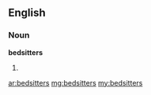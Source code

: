 ==English==

===Noun===
'''bedsitters'''

# {{plural of|bedsitter}}

[[ar:bedsitters]]
[[mg:bedsitters]]
[[my:bedsitters]]